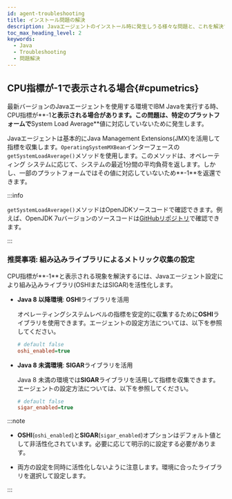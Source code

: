 ```yaml
---
id: agent-troubleshooting
title: インストール問題の解決
description: Javaエージェントのインストール時に発生しうる様々な問題と、これを解決するための具体的な指針を提供します。ファイアウォールの設定、SpringBootとTomcat JMXの設定、OSGIフレームワーク使用サーバーの設定、Log ManagerとMBeanServerBuilderのエラー、Permissionのエラー、Sigarライブラリの問題など、様々な状況に対する解決策を案内します。
toc_max_heading_level: 2
keywords:
  - Java
  - Troubleshooting
  - 問題解決
---
```



<Checkfirewall />


<Springbootjmxoff />


<Osgiframework />


<Logmanagererror />


<Mbeanserverbuildererror />


<Permissionerror />


<Sigarlibraryerror />

## CPU指標が-1で表示される場合{#cpumetrics}

最新バージョンのJavaエージェントを使用する環境でIBM Javaを実行する時、CPU指標が**-1**と表示される場合があります。この問題は、特定のプラットフォームで**System Load Average**値に対応していないために発生します。

Javaエージェントは基本的にJava Management Extensions(JMX)を活用して指標を収集します。`OperatingSystemMXBean`インターフェースの`getSystemLoadAverage()`メソッドを使用します。このメソッドは、オペレーティング システムに応じて、システムの最近1分間の平均負荷を返します。しかし、一部のプラットフォームではその値に対応していないため**-1**を返還できます。

:::info

`getSystemLoadAverage()`メソッドはOpenJDKソースコードで確認できます。例えば、OpenJDK 7uバージョンのソースコードは[GitHubリポジトリ](https://github.com/openjdk-mirror/jdk7u-jdk/blob/master/src/share/classes/java/lang/management/OperatingSystemMXBean.java)で確認できます。

:::

### 推奨事項: 組み込みライブラリによるメトリック収集の設定

CPU指標が**-1**と表示される現象を解決するには、Javaエージェント設定により組み込みライブラリ(OSHIまたはSIGAR)を活性化します。

- **Java 8 以降環境**: **OSHI**ライブラリを活用

  オペレーティングシステムレベルの指標を安定的に収集するために**OSHI**ライブラリを使用できます。エージェントの設定方法については、以下を参照してください。

  ```ini title="whatap.conf"
  # default false
  oshi_enabled=true
  ```

- **Java 8 未満環境**: **SIGAR**ライブラリを活用

  Java 8 未満の環境では**SIGAR**ライブラリを活用して指標を収集できます。エージェントの設定方法については、以下を参照してください。

  ```ini title="whatap.conf"
  # default false
  sigar_enabled=true
  ```

:::note

- **OSHI**(`oshi_enabled`)と**SIGAR**(`sigar_enabled`)オプションはデフォルト値として非活性化されています。必要に応じて明示的に設定する必要があります。

- 両方の設定を同時に活性化しないように注意します。環境に合ったライブラリを選択して設定します。

:::
